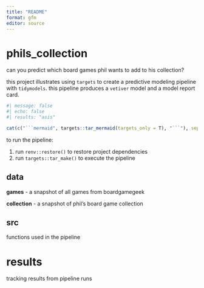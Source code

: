 ```yaml
---
title: "README"
format: gfm
editor: source
---
```


# phils_collection

can you predict which board games phil wants to add to his collection?

this project illustrates using `targets` to create a predictive modeling pipeline with `tidymodels`. this pipeline produces a `vetiver` model and a model report card.

```r
#| message: false
#| echo: false
#| results: "asis"

cat(c("```mermaid", targets::tar_mermaid(targets_only = T), "```"), sep = "\n")

```

to run the pipeline:

1. run `renv::restore()` to restore project dependencies
2. run `targets::tar_make()` to execute the pipeline

## data

**games** - a snapshot of all games from boardgamegeek

**collection** - a snapshot of phil's board game collection

## src

functions used in the pipeline

# results

tracking results from pipeline runs